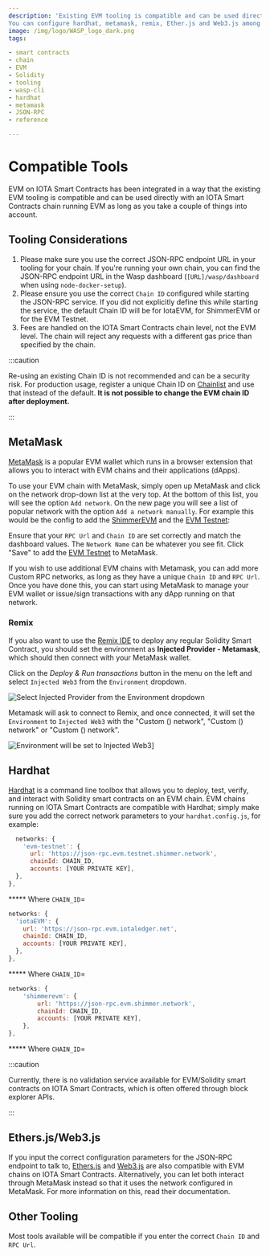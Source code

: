 ```yaml
---
description: 'Existing EVM tooling is compatible and can be used directly with an IOTA Smart Contracts chain running EVM.
You can configure hardhat, metamask, remix, Ether.js and Web3.js among others.'
image: /img/logo/WASP_logo_dark.png
tags:

- smart contracts
- chain
- EVM
- Solidity
- tooling
- wasp-cli
- hardhat
- metamask
- JSON-RPC
- reference

---
```


# Compatible Tools

EVM on IOTA Smart Contracts has been integrated in a way that the existing EVM tooling is compatible and can be used
directly with an IOTA Smart Contracts chain running EVM as long as you take a couple of things into account.

## Tooling Considerations

1. Please make sure you use the correct JSON-RPC endpoint URL in your tooling for your chain. If you're running your own chain, you can find the JSON-RPC
endpoint URL in the Wasp dashboard (`[URL]/wasp/dashboard` when using `node-docker-setup`).
2. Please ensure you use the correct `Chain ID` configured while starting the JSON-RPC service. If you did not explicitly define this while starting the service, the default Chain ID will be <ChainId url='https://json-rpc.evm.iotaledger.net'/>
for IotaEVM, <ChainId url='https://json-rpc.evm.shimmer.network'/>
for ShimmerEVM or <ChainId url='https://json-rpc.evm.testnet.shimmer.network' /> for the EVM Testnet.
3. Fees are handled on the IOTA Smart Contracts chain level, not the EVM level. The chain will reject any requests with a different gas price than specified by the chain.

:::caution

Re-using an existing Chain ID is not recommended and can be a security risk. For production usage, register a unique Chain
ID on [Chainlist](https://chainlist.org/) and use that instead of the default. **It is not possible to change the EVM
chain ID after deployment.**

:::

## MetaMask

[MetaMask](https://metamask.io/) is a popular EVM wallet which runs in a browser extension that allows you to
interact with EVM chains and their applications (dApps).

To use your EVM chain with MetaMask, simply open up MetaMask and click on the network drop-down list at the very top. At
the bottom of this list, you will see the option `Add network`. On the new page you will see a list of popular network with the option `Add a network manually`.
For example this would be the config to add the [ShimmerEVM](/build/networks-endpoints/#shimmerevm) and
the [EVM Testnet](/build/networks-endpoints/#evm-testnet):

<Tabs>
<TabItem value='testnet' label='Shimmer Testnet'>
<AddToMetaMaskButton {...Networks['testnet']}/>
<NetworkInfo.Evm {...Networks['testnet']}/>
</TabItem>
<TabItem value='iotaEVM' label='IotaEVM'>
<AddToMetaMaskButton cfg={EVMNetworks['iotaevm']}/>
<NetworkInfo.IotaEVM />
</TabItem>
<TabItem value='shimmerEVM' label='ShimmerEVM'>
<AddToMetaMaskButton {...Networks['shimmer']}/>
<NetworkInfo.Evm {...Networks['shimmer']}/>
</TabItem>
</Tabs>

Ensure that your `RPC Url` and `Chain ID` are set correctly and match the dashboard values. The `Network Name` can be
whatever you see fit. Click "Save" to add the [EVM Testnet](/build/networks-endpoints/#public-testnet) to MetaMask.

If you wish to use additional EVM chains with Metamask, you can add more Custom RPC networks, as long as they have a
unique `Chain ID` and `RPC Url`. Once you have done this, you can start using MetaMask to manage your EVM wallet or
issue/sign transactions with any dApp running on that network.

### Remix

If you also want to use the [Remix IDE](https://remix.ethereum.org/) to deploy any regular Solidity Smart Contract, you
should set the environment as **Injected Provider - Metamask**, which should then connect with your MetaMask wallet.

Click on the _Deploy & Run transactions_ button in the menu on the left and select `Injected Web3` from
the `Environment` dropdown.

![Select Injected Provider from the Environment dropdown](/img/evm/remix-injected-provider-metamask.png)

<DeployAdmonition/>

Metamask will ask to connect to Remix, and once connected, it will set the `Environment` to `Injected Web3` with
the  "Custom (<ChainId url='https://json-rpc.evm.iotaledger.net'/>) network",
"Custom (<ChainId url='https://json-rpc.evm.shimmer.network'/>) network" or
"Custom (<ChainId url='https://json-rpc.evm.testnet.shimmer.network'/>) network".

![Environment will be set to Injected Web3](/img/evm/remix-injected-provider-set.png)]

## Hardhat

[Hardhat](https://hardhat.org/) is a command line toolbox that allows you to deploy, test, verify, and interact with
Solidity smart contracts on an EVM chain. EVM chains running on IOTA Smart Contracts are compatible with Hardhat; simply
make sure you add the correct network parameters to your `hardhat.config.js`, for example:

<Tabs>
<TabItem value='testnet' label='EVM Testnet'>

```javascript
  networks: {
    'evm-testnet': {
      url: 'https://json-rpc.evm.testnet.shimmer.network',
      chainId: CHAIN_ID,
      accounts: [YOUR PRIVATE KEY],
  },
},
  ```
  ***** Where `CHAIN_ID`= <ChainId url='https://json-rpc.evm.testnet.shimmer.network'/>

</TabItem>
<TabItem value='iotaEVM' label='IotaEVM'>

```javascript
networks: {
  'iotaEVM': {
    url: 'https://json-rpc.evm.iotaledger.net',
    chainId: CHAIN_ID,
    accounts: [YOUR PRIVATE KEY],
  },
},
```
***** Where `CHAIN_ID`= <ChainId url='https://json-rpc.evm.iotaledger.net'/>

</TabItem>
<TabItem value='shimmerEVM' label='ShimmerEVM'>

```javascript
networks: {
    'shimmerevm': {
        url: 'https://json-rpc.evm.shimmer.network',
        chainId: CHAIN_ID,
        accounts: [YOUR PRIVATE KEY],
    },
},
```
***** Where `CHAIN_ID`= <ChainId url='https://json-rpc.evm.shimmer.network'/>

</TabItem>
</Tabs>

<DeployAdmonition/>

:::caution

Currently, there is no validation service available for EVM/Solidity smart contracts on IOTA Smart Contracts, which is
often offered through block explorer APIs.

:::

## Ethers.js/Web3.js

If you input the correct configuration parameters for the JSON-RPC endpoint to talk
to, [Ethers.js](https://docs.ethers.io/) and [Web3.js](https://web3js.readthedocs.io/) are also compatible with EVM
chains on IOTA Smart Contracts. Alternatively, you can let both interact through MetaMask instead so that it uses the
network configured in MetaMask. For more information on this, read their documentation.

## Other Tooling

Most tools available will be compatible if you enter the correct `Chain ID` and `RPC Url`.
